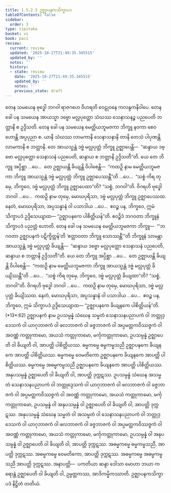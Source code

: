 ```yaml
---
title: 1.5.2.3 ဥဇ္ဈာပနကသိက္ခာပဒ
tableOfContents: false
sidebar:
  order: 3
type: tipitaka
basket: vi
book: paci
review:
  current: review
  updated: '2025-10-27T21:49:35.345515'
  updated_by: ''
  notes: ''
  history:
  - state: review
    date: '2025-10-27T21:49:35.345515'
    updated_by: ''
    notes: ''
    previous_state: draft
---
```



<ReviewStatus review={frontmatter.review} showDetails={true} />

<HypothesisAnnotation frontmatter={frontmatter} />

<DynamicBreadcrumb />

<Division number="103" book="paci" e="ch" v="2" p="56">

<Paragraph number="370" book="paci">
တေန သမယေန ဗုဒ္ဓေါ ဘဂဝါ ရာဇဂဟေ ဝိဟရတိ ဝေဠုဝနေ ကလန္ဒကနိဝါပေ. တေန ခေါ ပန သမယေန အာယသ္မာ ဒဗ္ဗော မလ္လပုတ္တော သံဃဿ သေနာသနဉ္စ ပညပေတိ ဘတ္တာနိ စ ဥဒ္ဒိသတိ. တေန ခေါ ပန သမယေန မေတ္တိယဘူမဇကာ ဘိက္ခူ နဝကာ စေဝ ဟောန္တိ အပ္ပပုညာ စ. ယာနိ သံဃဿ လာမကာနိ သေနာသနာနိ တာနိ တေသံ ပါပုဏန္တိ လာမကာနိ စ ဘတ္တာနိ. တေ အာယသ္မန္တံ ဒဗ္ဗံ မလ္လပုတ္တံ ဘိက္ခူ ဥဇ္ဈာပေန္တိ—  “ဆန္ဒာယ ဒဗ္ဗော မလ္လပုတ္တော သေနာသနံ ပညပေတိ, ဆန္ဒာယ စ ဘတ္တာနိ ဥဒ္ဒိသတီ”တိ.
</Paragraph>

<Paragraph number="371" book="paci">
ယေ တေ ဘိက္ခူ အပ္ပိစ္ဆာ …ပေ…  တေ ဥဇ္ဈာယန္တိ ခိယျန္တိ ဝိပါစေန္တိ—  “ကထဉှိ နာမ မေတ္တိယဘူမဇကာ ဘိက္ခူ အာယသ္မန္တံ ဒဗ္ဗံ မလ္လပုတ္တံ ဘိက္ခူ ဥဇ္ဈာပေဿန္တီ”တိ …ပေ…  “သစ္စံ ကိရ တုမှေ, ဘိက္ခဝေ, ဒဗ္ဗံ မလ္လပုတ္တံ ဘိက္ခူ ဥဇ္ဈာပေထာ”တိ? “သစ္စံ, ဘဂဝါ”တိ. ဝိဂရဟိ ဗုဒ္ဓေါ ဘဂဝါ …ပေ…  ကထဉှိ နာမ တုမှေ, မောဃပုရိသာ, ဒဗ္ဗံ မလ္လပုတ္တံ ဘိက္ခူ ဥဇ္ဈာပေဿထ. နေတံ, မောဃပုရိသာ, အပ္ပသန္နာနံ ဝါ ပသာဒါယ …ပေ…  ဧဝဉ္စ ပန, ဘိက္ခဝေ, ဣမံ သိက္ခာပဒံ ဥဒ္ဒိသေယျာထ—
</Paragraph>

<Paragraph number="372" book="paci">
<Emphasis>“ဥဇ္ဈာပနကေ ပါစိတ္တိယန်”</Emphasis>တိ.
</Paragraph>

<Paragraph number="373" book="paci">
ဧဝဉ္စိဒံ ဘဂဝတာ ဘိက္ခူနံ သိက္ခာပဒံ ပညတ္တံ ဟောတိ.
</Paragraph>

</Division>
<Division number="104" book="paci" e="ch" v="2" p="56">

<Paragraph number="374" book="paci">
တေန ခေါ ပန သမယေန မေတ္တိယဘူမဇကာ ဘိက္ခူ—  “‘ဘဂဝတာ ဥဇ္ဈာပနကံ ပဋိက္ခိတ္တန်’တိ ‘ဧတ္တာဝတာ ဘိက္ခူ သောဿန္တီ’”တိ ဘိက္ခူနံ သာမန္တာ အာယသ္မန္တံ ဒဗ္ဗံ မလ္လပုတ္တံ ခိယျန္တိ—  “ဆန္ဒာယ ဒဗ္ဗော မလ္လပုတ္တော သေနာသနံ ပညပေတိ, ဆန္ဒာယ စ ဘတ္တာနိ ဥဒ္ဒိသတီ”တိ. ယေ တေ ဘိက္ခူ အပ္ပိစ္ဆာ …ပေ…  တေ ဥဇ္ဈာယန္တိ ခိယျန္တိ ဝိပါစေန္တိ—  “ကထဉှိ နာမ မေတ္တိယဘူမဇကာ ဘိက္ခူ အာယသ္မန္တံ ဒဗ္ဗံ မလ္လပုတ္တံ ခိယျိဿန္တီ”တိ …ပေ…  “သစ္စံ ကိရ တုမှေ, ဘိက္ခဝေ, ဒဗ္ဗံ မလ္လပုတ္တံ ခိယျထာ”တိ? “သစ္စံ, ဘဂဝါ”တိ. ဝိဂရဟိ ဗုဒ္ဓေါ ဘဂဝါ …ပေ…  ကထဉှိ နာမ တုမှေ, မောဃပုရိသာ, ဒဗ္ဗံ မလ္လပုတ္တံ ခိယျိဿထ. နေတံ, မောဃပုရိသာ, အပ္ပသန္နာနံ ဝါ ပသာဒါယ …ပေ…  ဧဝဉ္စ ပန, ဘိက္ခဝေ, ဣမံ သိက္ခာပဒံ ဥဒ္ဒိသေယျာထ—
</Paragraph>

</Division>
<Division number="105" book="paci" e="ch" v="2" p="57">

<Paragraph number="375" book="paci">
<Emphasis>“ဥဇ္ဈာပနကေ ခိယျနကေ ပါစိတ္တိယန်”</Emphasis>တိ. (*13*:<Emphasis>62</Emphasis>)
</Paragraph>

</Division>
<Division number="106" book="paci" e="ch" v="2" p="57">

<Paragraph number="376" book="paci">
<Emphasis>ဥဇ္ဈာပနကံ</Emphasis> နာမ ဥပသမ္ပန္နံ သံဃေန သမ္မတံ သေနာသနပညာပကံ ဝါ ဘတ္တုဒ္ဒေသကံ ဝါ ယာဂုဘာဇကံ ဝါ ဖလဘာဇကံ ဝါ ခဇ္ဇဘာဇကံ ဝါ အပ္ပမတ္တကဝိဿဇ္ဇကံ ဝါ အဝဏ္ဏံ ကတ္တုကာမော, အယသံ ကတ္တုကာမော, မင်္ကုကတ္တုကာမော, ဥပသမ္ပန္နံ ဥဇ္ဈာပေတိ ဝါ ခိယျတိ ဝါ, အာပတ္တိ ပါစိတ္တိယဿ. ဓမ္မကမ္မေ ဓမ္မကမ္မသညီ ဥဇ္ဈာပနကေ ခိယျနကေ အာပတ္တိ ပါစိတ္တိယဿ. ဓမ္မကမ္မေ ဝေမတိကော ဥဇ္ဈာပနကေ ခိယျနကေ အာပတ္တိ ပါစိတ္တိယဿ. ဓမ္မကမ္မေ အဓမ္မကမ္မသညီ ဥဇ္ဈာပနကေ ခိယျနကေ အာပတ္တိ ပါစိတ္တိယဿ.
</Paragraph>

<Paragraph number="377" book="paci">
အနုပသမ္ပန္နံ ဥဇ္ဈာပေတိ ဝါ ခိယျတိ ဝါ, အာပတ္တိ ဒုက္ကဋဿ. ဥပသမ္ပန္နံ သံဃေန အသမ္မတံ သေနာသနပညာပကံ ဝါ ဘတ္တုဒ္ဒေသကံ ဝါ ယာဂုဘာဇကံ ဝါ ဖလဘာဇကံ ဝါ ခဇ္ဇဘာဇကံ ဝါ အပ္ပမတ္တကဝိဿဇ္ဇကံ ဝါ အဝဏ္ဏံ ကတ္တုကာမော, အယသံ ကတ္တုကာမော, မင်္ကုကတ္တုကာမော, ဥပသမ္ပန္နံ ဝါ အနုပသမ္ပန္နံ ဝါ ဥဇ္ဈာပေတိ ဝါ ခိယျတိ ဝါ, အာပတ္တိ ဒုက္ကဋဿ. အနုပသမ္ပန္နံ သံဃေန သမ္မတံ ဝါ အသမ္မတံ ဝါ သေနာသနပညာပကံ ဝါ ဘတ္တုဒ္ဒေသကံ ဝါ ယာဂုဘာဇကံ ဝါ ဖလဘာဇကံ ဝါ ခဇ္ဇဘာဇကံ ဝါ အပ္ပမတ္တကဝိဿဇ္ဇကံ ဝါ အဝဏ္ဏံ ကတ္တုကာမော, အယသံ ကတ္တုကာမော, မင်္ကုကတ္တုကာမော, ဥပသမ္ပန္နံ ဝါ အနုပသမ္ပန္နံ ဝါ ဥဇ္ဈာပေတိ ဝါ ခိယျတိ ဝါ, အာပတ္တိ ဒုက္ကဋဿ. အဓမ္မကမ္မေ ဓမ္မကမ္မသညီ, အာပတ္တိ ဒုက္ကဋဿ. အဓမ္မကမ္မေ ဝေမတိကော, အာပတ္တိ ဒုက္ကဋဿ. အဓမ္မကမ္မေ အဓမ္မကမ္မသညီ အာပတ္တိ ဒုက္ကဋဿ.
</Paragraph>

</Division>
<Division number="107" book="paci" e="ch" v="2" p="57">

<Paragraph number="378" book="paci">
အနာပတ္တိ—  ပကတိယာ ဆန္ဒာ ဒေါသာ မောဟာ ဘယာ ကရောန္တံ ဥဇ္ဈာပေတိ ဝါ ခိယျတိ ဝါ, ဥမ္မတ္တကဿ, အာဒိကမ္မိကဿာတိ.

</Paragraph>
</Division>

<Paragraph number="379" type="center" book="paci">
ဥဇ္ဈာပနကသိက္ခာပဒံ နိဋ္ဌိတံ တတိယံ.
</Paragraph>